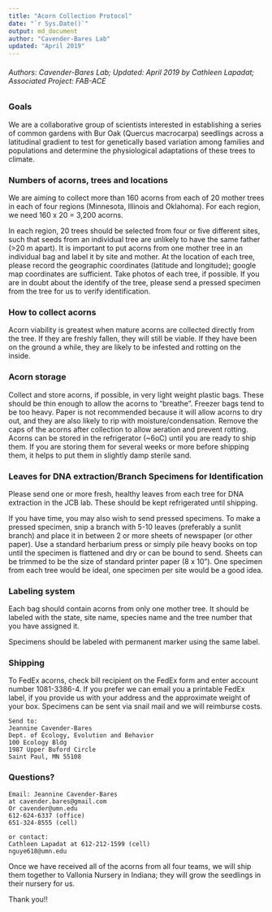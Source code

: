 ---
title: "Acorn Collection Protocol"
date: "`r Sys.Date()`"
output: md_document
author: "Cavender-Bares Lab"
updated: "April 2019"
---

###### Authors: Cavender-Bares Lab; Updated: April 2019 by Cathleen Lapadat; Associated Project: FAB-ACE

### Goals

We are a collaborative group of scientists interested in establishing a series of common gardens with Bur Oak (Quercus macrocarpa) seedlings across a latitudinal gradient to test for genetically based variation among families and populations and determine the physiological adaptations of these trees to climate. 

### Numbers of acorns, trees and locations

We are aiming to collect more than 160 acorns from each of 20 mother trees in each of four regions (Minnesota, Illinois and Oklahoma). For each region, we need 160 x 20 = 3,200 acorns.   

In each region, 20 trees should be selected from four or five different sites, such that seeds from an individual tree are unlikely to have the same father (>20 m apart).  It is important to put acorns from one mother tree in an individual bag and label it by site and mother. At the location of each tree, please record the geographic coordinates (latitude and longitude); google map coordinates are sufficient. Take photos of each tree, if possible. If you are in doubt about the identify of the tree, please send a pressed specimen from the tree for us to verify identification.   

### How to collect acorns

Acorn viability is greatest when mature acorns are collected directly from the tree. If they are freshly fallen, they will still be viable. If they have been on the ground a while, they are likely to be infested and rotting on the inside.

### Acorn storage

Collect and store acorns, if possible, in very light weight plastic bags. These should be thin enough to allow the acorns to “breathe”. Freezer bags tend to be too heavy. Paper is not recommended because it will allow acorns to dry out, and they are also likely to rip with moisture/condensation. Remove the caps of the acorns after collection to allow aeration and prevent rotting. Acorns can be stored in the refrigerator (~6oC) until you are ready to ship them.  If you are storing them for several weeks or more before shipping them, it helps to put them in slightly damp sterile sand.  

### Leaves for DNA extraction/Branch Specimens for Identification

Please send one or more fresh, healthy leaves from each tree for DNA extraction in the JCB lab. These should be kept refrigerated until shipping.   

If you have time, you may also wish to send pressed specimens. To make a pressed specimen, snip a branch with 5-10 leaves (preferably a sunlit branch) and place it in between 2 or more sheets of newspaper (or other paper). Use a standard herbarium press or simply pile heavy books on top until the specimen is flattened and dry or can be bound to send. Sheets can be trimmed to be the size of standard printer paper (8 x 10”). One specimen from each tree would be ideal, one specimen per site would be a good idea.   

### Labeling system
Each bag should contain acorns from only one mother tree. It should be labeled with the state, site name, species name and the tree number that you have assigned it.  

Specimens should be labeled with permanent marker using the same label.  

### Shipping

To FedEx acorns, check bill recipient on the FedEx form and enter account number 1081-3386-4.  If you prefer we can email you a printable FedEx label, if you provide us with your address and the approximate weight of your box.  Specimens can be sent via snail mail and we will reimburse costs.  
```
Send to:  
Jeannine Cavender-Bares  
Dept. of Ecology, Evolution and Behavior  
100 Ecology Bldg
1987 Upper Buford Circle
Saint Paul, MN 55108
```

### Questions?
```
Email: Jeannine Cavender-Bares 
at cavender.bares@gmail.com
Or cavender@umn.edu
612-624-6337 (office)
651-324-8555 (cell)

or contact:
Cathleen Lapadat at 612-212-1599 (cell)
nguye618@umn.edu
```
Once we have received all of the acorns from all four teams, we will ship them together to Vallonia Nursery in Indiana; they will grow the seedlings in their nursery for us.  

Thank you!!